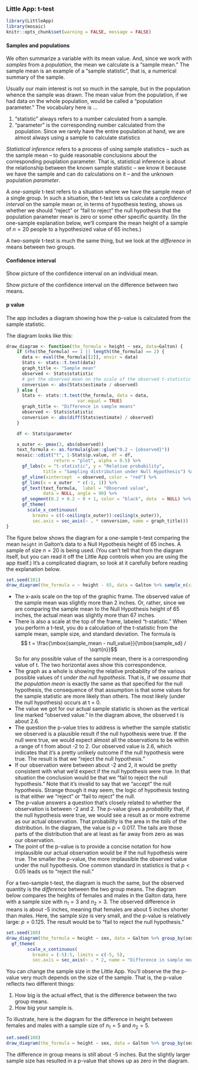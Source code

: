 ### Little App: t-test

```r
library(LittleApp)
library(mosaic)
knitr::opts_chunk$set(warning = FALSE, message = FALSE)
```

#### Samples and populations

We often summarize a variable with its mean value. And, since we work with *samples* from a *population*, the mean we calculate is a "sample mean." The sample mean is an example of a "sample statistic", that is, a numerical summary of the sample.  

Usually our main interest is not so much in the sample, but in the population whence the sample was drawn. The mean value from the population, if we had data on the whole population, would be called a "population parameter." The vocabulary here is ...

1. "statistic" always refers to a number calculated from a sample.
2. "parameter" is the corresponding number calculated from the  population. Since we rarely have the entire population at hand, we are almost always using a sample to calculate statistics

*Statistical inference* refers to a process of using sample statistics -- such as the sample mean -- to guide reasonable conclusions about the corresponding pouplation parameter. That is, statistical inference is about the relationship between  the known sample statistic -- we know it because we have the sample and can do calculations on it -- and the unknown population *parameter*.

A *one-sample* t-test refers to a situation where we have the sample mean of a single group. In such a situation, the t-test lets us calculate a *confidence interval* on the sample mean or, in terms of hypothesis testing, shows us whether we should "reject" or "fail to reject" the null hypothesis that the population parameter  mean is zero or some other specific quantity. (In the one-sample explanation below, we'll compare the mean height of a sample of $n=20$ people to a hypothesized value of 65 inches.)

A *two-sample* t-test is much the same thing, but we look at the *difference* in means between two groups.

#### Confidence interval

Show picture of the confidence interval on an individual mean.

Show picture of the confidence interval on  the difference between two means.

#### p value

The app includes a diagram showing how the p-value is calculated from the sample statistic.

The diagram looks like this:

```r
draw_diagram <- function(the_formula = height ~ sex, data=Galton) {
    if (rhs(the_formula) == 1 || length(the_formula) == 2) {
      data <- eval(the_formula[[2]], envir = data)
      Stats <- stats::t.test(data)
      graph_title <- "Sample mean"
      observed <- Stats$statistic
      # get the observed mean on the scale of the observed t-statistic
      conversion <- abs(Stats$estimate / observed)
    } else {
      Stats <- stats::t.test(the_formula, data = data,
                           var.equal = TRUE)
      graph_title <- "Difference in sample means"
      observed <- Stats$statistic
      conversion <- abs(diff(Stats$estimate) / observed)
    }

    df <- Stats$parameter

    x_outer <- pmax(3, abs(observed))
    text_formula <- as.formula(glue::glue("0.2 ~ {observed}"))
    mosaic::cdist("t", 1-Stats$p.value, df = df,
                  return = "plot", alpha = 0.5) %>%
      gf_labs(x = "t-statistic", y = "Relative probability",
              title = "Sampling distribution under Null Hypothesis") %>%
      gf_vline(xintercept  = observed, color = "red") %>%
      gf_lims(x = x_outer  * c(-1, 1)) %>%
      gf_text(text_formula,  label = "Observed value",
              data = NULL, angle = 90) %>%
      gf_segment(0.2 + 0.2 ~ 0 + 1, color = "black", data  = NULL) %>%
      gf_theme(
        scale_x_continuous(
          breaks = c((-ceiling(x_outer)):ceiling(x_outer)),
          sec.axis = sec_axis(~ . * conversion, name = graph_title)))
}
```

The figure below shows the diagram for a one-sample t-test comparing the mean `height` in Galton's data to a Null Hypothesis height of 65 inches. A sample of size $n = 20$ is being used. (You can't tell that from the diagram itself, but you can read it off the Little App controls when you are using the app itself.) It's a complicated diagram, so look at it carefully before reading the explanation below.

```r
set.seed(101)
draw_diagram(the_formula = ~ height - 65, data = Galton %>% sample_n(size  = 20))
```

* The x-axis scale on the top of the graphic frame. The observed value of the sample mean was slightly more than 2 inches. Or, rather, since we are comparing the sample mean to the Null Hypothesis height of 65 inches, the actual mean was slightly more than 67 inches.
* There is also a scale at the top of the frame, labeled "t-statistic." When you perform a t-test,  you  do a calculation  of the t-statistic from  the sample mean, sample size, and standard deviation. The formula is 
$$ t = \frac{\mbox{sample_mean - null_value}}{\mbox{sample_sd} / \sqrt{n}}$$
So for any possible value of the sample mean, there is a corresponding value of t. The two horizontal axes show this correspondence. 
* The graph as a whole is showing the relative probability of the various possible values of t *under the null hypothesis*. That is, if we *assume that the population mean*  is exactly the same as that specified for the null hypothesis, the consequence of that assumption is that some values for the sample statistic are more likely than others. The most likely (under the null hypothesis) occurs  at t  = 0.
* The value we got for our actual sample statistic is shown as the vertical line marked "observed value."  In the diagram above, the observed t is about 2.6.
* The question the p-value tries to address is whether the sample statistic we observed is a plausible result if the null hypothesis were true. If the null were true, we would expect almost all the observations to be within a range of t from about -2 to 2. Our observed value is 2.6, which indicates that it's a pretty unlikely outcome if the null hypothesis were true. The result is that we "reject the null hypothesis." 
* If our observation were between about -2 and 2, it would be pretty consistent with what we'd expect if the null hypothesis were true. In that situation the conclusion would be that we "fail to reject the null hypothesis." Note that it's invalid to say that we "accept" the null hypothesis. Strange though it may seem, the logic of hypothesis testing is that either we "reject" or "fail to reject" the null.
* The p-value answers a question that's closely related  to whether the observation is between -2 and 2. The p-value gives a *probability* that, if the null hypothesis were true, we would see a result as or more extreme as our actual observation. That probability is the area in the *tails* of the distribution. In the diagram, the value is $p = 0.017$.  The tails are those parts of the distribution that are at least as far away from zero as was our observation.
* The point of the p-value is to provide a concise notation for how implausible our actual observation would be if the null hypothesis were true. The smaller the p-value, the more implausible the observed value under the null hypothesis. One common standard in statistics is that $p < 0.05$ leads us to "reject the null." 

For a two-sample t-test, the diagram is much the same, but the observed quantity is the *difference* between the two group means. The diagram below compares the heights of females and males in the Galton data, here with a sample size with $n_1 = 3$ and $n_2 = 3$. The observed difference in means is about -5 inches, meaning that females are about 5 inches shorter than males. Here, the sample size is very small, and the p-value is relatively large: $p = 0.125$. The result would be to "fail to reject the null hypothesis." 

```r
set.seed(108)
draw_diagram(the_formula = height ~ sex, data = Galton %>% group_by(sex) %>% sample_n(size  = 3)) %>%
  gf_theme(
        scale_x_continuous(
          breaks = (-5):5, limits = c(-5, 5),
          sec.axis = sec_axis(~ . * 2, name = "Difference in sample means")))
```

You can change the sample size in the Little App. You'll observe the the p-value very much depends on the size of the sample. That is, the p-value reflects two different things:

1. How big is the actual effect, that is the difference between the two group means.
2. How big your sample is.

To illustrate, here is the diagram for the difference in height between females and males with a sample size of $n_1 = 5$ and $n_2 = 5$. 

```r
set.seed(108)
draw_diagram(the_formula = height ~ sex, data = Galton %>% group_by(sex) %>% sample_n(size  = 5))
```

The difference in group means is still about -5 inches. But the slightly larger sample size has resulted in a p-value that shows up as zero in the diagram.

